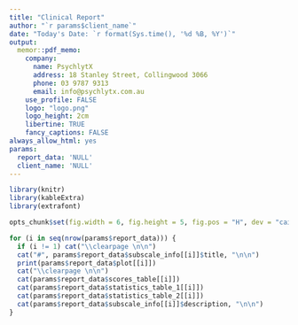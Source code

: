```yaml
---
title: "Clinical Report"
author: "`r params$client_name`"
date: "Today's Date: `r format(Sys.time(), '%d %B, %Y')`"
output: 
  memor::pdf_memo:
    company: 
      name: PsychlytX
      address: 18 Stanley Street, Collingwood 3066
      phone: 03 9787 9313
      email: info@psychlytx.com.au
    use_profile: FALSE
    logo: "logo.png"
    logo_height: 2cm
    libertine: TRUE
    fancy_captions: FALSE
always_allow_html: yes
params:
  report_data: 'NULL'
  client_name: 'NULL'
---
```


```r
library(knitr)
library(kableExtra)
library(extrafont)

opts_chunk$set(fig.width = 6, fig.height = 5, fig.pos = "H", dev = "cairo_pdf")

```

```r
for (i in seq(nrow(params$report_data))) {
  if (i != 1) cat("\\clearpage \n\n")
  cat("#", params$report_data$subscale_info[[i]]$title, "\n\n")
  print(params$report_data$plot[[i]])
  cat("\\clearpage \n\n")
  cat(params$report_data$scores_table[[i]])
  cat(params$report_data$statistics_table_1[[i]])
  cat(params$report_data$statistics_table_2[[i]])
  cat(params$report_data$subscale_info[[i]]$description, "\n\n")
}
```


